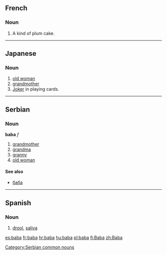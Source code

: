 ==French==
===Noun===
# A kind of plum cake.
----
==Japanese==
===Noun===
#[[old woman]]
#[[grandmother]]
#[[Joker]] in playing cards.
----
==Serbian==
===Noun===
'''baba''' ''f''
#[[grandmother]]
#[[grandma]]
#[[granny]]
#[[old woman]]
====See also====
*[[баба]]
[[Category:Serbian common nouns]]
----
==Spanish==
===Noun===
# [[drool]], [[saliva]]

[[es:baba]]
[[fr:baba]]
[[hr:baba]]
[[hu:baba]]
[[pl:baba]]
[[fi:Baba]]
[[zh:Baba]]